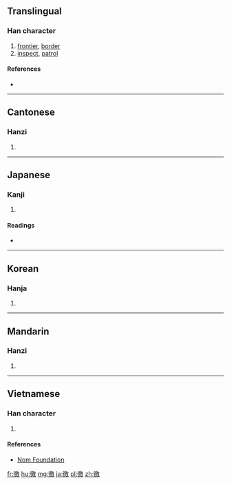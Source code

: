 ==Translingual==

===Han character===
{{Han char|rn=60|rad=彳|as=13|sn=16|four=2824<sub>0</sub>|canj=竹人竹尸大 (HOHSK)|ids=⿰[[彳]][[敫]]}}

# [[frontier]], [[border]]
# [[inspect]], [[patrol]]

====References====
* {{Han ref|kx=0371.270|dkj=10261|dj=0699.140|hdz=20845.120|uh=5FBC|ud=24508|bh=E975|bd=59765}}

----

==Cantonese==

===Hanzi===
{{yue-hanzi|jyut=[[giu2]], [[giu3]], [[jiu1]]|y=giu2, giu3, yiu1}}

# {{defn|lang=yue|sort=彳13}}

----

==Japanese==

===Kanji===
{{ja-kanji|grade=|rs=彳13}}

# {{defn|lang=ja|sort=彳13}}

====Readings====
* {{ja-readings|on=[[きょう]] (kyō), [[ぎょう]] (gyō), [[よう]] (yō)|kun=[[めぐる]] (meguru), [[もとめる]] (motomeru), [[かすめる]] (kasumeru)}}

----

==Korean==

===Hanja===
{{ko-hanja|hangeul=요|eumhun=|rv=yo|mr=yo|y=yo}}

# {{defn|lang=ko|sort=彳13}}

----

==Mandarin==

===Hanzi===
{{cmn-hanzi|pin=[[jiǎo]] ([[jiao3]]), [[jiào]] ([[jiao4]])|wg=chiao<sup>3</sup>, chiao<sup>4</sup>}}

# {{defn|lang=cmn|sort=彳13}}

----

==Vietnamese==

===Han character===
{{vi-readings|rs=彳13| hanviet = [[khiếu]], [[kiểu]]}}

# {{defn|lang=vi|sort=彳13}}

====References====
*[http://nomfoundation.org/common/nom_details.php?codepoint=5fbc Nom Foundation]

[[fr:徼]]
[[hu:徼]]
[[mg:徼]]
[[ja:徼]]
[[pl:徼]]
[[zh:徼]]